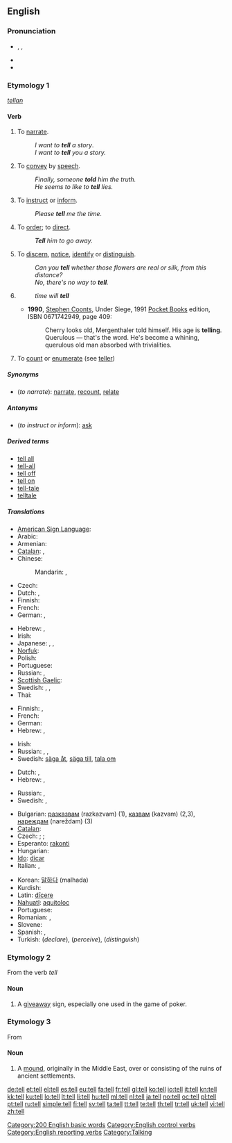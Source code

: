 {{wikipedia|Tell (disambiguation)}}
==English==

{{rank|each|between|face|175|tell|because|few|whom}}

===Pronunciation===
* {{enPR|tĕl}}, {{IPA|/tɛl/}}, {{SAMPA|/tEl/}}
* {{audio|en-us-tell.ogg|Audio (US)}}
* {{rhymes|ɛl}}

===Etymology 1===
{{etyl|ang}} ''[[tellan]]''

====Verb====
{{en-verb|tells|telling|told}}

# {{transitive}} To [[narrate]].
#: ''I want to '''tell''' a story''.
#: ''I want to '''tell''' you a story.''
# {{transitive}} To [[convey]] by [[speech]].
#: ''Finally, someone '''told''' him the truth.''
#: ''He seems to like to '''tell''' lies.''
# {{transitive}} To [[instruct]] or [[inform]].
#: ''Please '''tell''' me the time.''
# {{transitive}} To [[order]]; to [[direct]].
#: '''''Tell''' him to go away.''
# {{transitive}} To [[discern]], [[notice]], [[identify]] or [[distinguish]].
#: ''Can you '''tell''' whether those flowers are real or silk, from this distance?''
#: ''No, there's no way to '''tell'''.''
# {{intransitive}} {{rfdef}}
#: ''time will '''tell'''''
#* '''1990''', [[w:Stephen Coonts|Stephen Coonts]], Under Siege, 1991 [[w:Pocket Books|Pocket Books]] edition, ISBN 0671742949, page 409:
#*: Cherry looks old, Mergenthaler told himself. His age is '''telling'''. Querulous — that's the word. He's become a whining, querulous old man absorbed with trivialities.
# {{archaic}} To [[count]] or [[enumerate]] (see [[teller]])

=====Synonyms=====
* (''to narrate''): [[narrate]], [[recount]], [[relate]]

=====Antonyms=====
* (''to instruct or inform''): [[ask]]

=====Derived terms=====
* [[tell all]]
* [[tell-all]]
* [[tell off]]
* [[tell on]]
* [[tell-tale]]
* [[telltale]]

=====Translations=====
{{trans-see|narrate}}

{{trans-top|to pass information}}
* [[American Sign Language]]: {{tø|ase|1@Chin-PalmBack 1@FromChin-PalmUp}}
* Arabic: {{t|ar|أخبر|tr='áxbara}}
* Armenian: {{t+|hy|ասել|tr=asel}}
* [[Catalan]]: {{t+|ca|dir}},  {{t+|ca|explicar}}
* Chinese:
*: Mandarin: {{t-|cmn|告訴|sc=Hani}},  {{t-|cmn|告诉|tr=gàosu|sc=Hani}}
* Czech: {{t+|cs|říci}}
* Dutch: {{t+|nl|vertellen}}, {{t+|nl|zeggen}}
* Finnish: {{t+|fi|kertoa}}
* French: {{t+|fr|dire}}
* German: {{t+|de|sagen}}, {{t+|de|erzählen}}
{{trans-mid}}
* Hebrew: {{t|he|הגיד|tr=hagíd}}, {{t+|he|אמר|tr=amár}}
* Irish: {{t-|ga|abair|xs=Irish}}
* Japanese: {{t-|ja|教える|tr=おしえる, oshieru}},  {{t+|ja|言う|tr=いう, iu}}, {{t-|ja|述べる|tr=のべる, noberu}}
* [[Norfuk]]: {{tø|cpe-nor|tull}}
* Polish: {{t+|pl|powiedzieć}}
* Portuguese: {{t+|pt|contar}}
* Russian: {{qualifier|imperfective}} {{t+|ru|говорить|tr=govorít'}},  {{qualifier|perfective}} {{t+|ru|сказать|tr=skazát'}}
* [[Scottish Gaelic]]: {{t-|gd|innis|xs=Scottish Gaelic}}
* Swedish: {{t+|sv|säga}}, {{t+|sv|berätta}}, {{t+|sv|tala om}}
* Thai: {{t+|th|บอก|tr=bòk}}
{{trans-bottom}}

{{trans-top|to instruct}}
* Finnish: {{t+|fi|käskeä}}, {{t+|fi|määrätä}}
* French: {{t+|fr|dire}}
* German: {{t+|de|sagen}}
* Hebrew: {{t|he|הגיד|tr=hagíd}}, {{t+|he|אמר|tr=amár}}
{{trans-mid}}
* Irish: {{t-|ga|abair|xs=Irish}}
* Russian: {{qualifier|imperfective}} {{t+|ru|говорить|tr=govorít'}},  {{qualifier|perfective}} {{t+|ru|сказать|tr=skazát'}},  {{qualifier|order}} {{t|ru|приказать|tr=prikazát'}}
* Swedish: [[säga åt]], [[säga till]], [[tala om]]
{{trans-bottom}}

{{trans-top|to discern, notice, identify or distinguish}}
* Dutch: {{t+|nl|vertellen}}, {{t+|nl|zeggen}}
* Hebrew: {{t-|he|הבין|tr=hevín}}, {{t+|he|הבדיל|tr=hivdíl}}
{{trans-mid}}
* Russian: {{qualifier|imperfective}} {{t|ru|различать|tr=različát'}},  {{qualifier|perfective}} {{t|ru|различить|tr=različít'}}
* Swedish: {{t+|sv|säga}}, {{t+|sv|avgöra}}
{{trans-bottom}}

{{checktrans-top}}
* Bulgarian: [[разказвам]] (razkazvam) (1), [[казвам]] (kazvam) (2,3), [[нареждам]] (nareždam) (3)
* [[Catalan]]: {{t+|ca|explicar}}
* Czech: {{t+|cs|říci}}; {{t-|cs|chápat}}; {{t-|cs|rozlišovat}}
* Esperanto: [[rakonti]]
* Hungarian: {{t|hu|elmond}}
* [[Ido]]: [[dicar]]
* Italian: {{t+|it|dire}}, {{t+|it|contare}}
{{trans-mid}}
* Korean: [[말하다]] (malhada)
* Kurdish: {{ku-Arab|[[گێڕان]]}}
* Latin: [[dicere|dīcere]]
* [[Nahuatl]]: [[aquitoloc]]
* Portuguese: {{t+|pt|dizer}}
* Romanian: {{t+|ro|spune}}, {{t+|ro|zice}}
* Slovene: {{t|sl|povedati}}
* Spanish: {{t+|es|decir}}, {{t+|es|contar}}
* Turkish: {{t+|tr|söylemek}} (''declare''), {{t+|tr|anlamak}} (''perceive''), {{t|tr|ayırmak}} (''distinguish'')
{{trans-bottom}}

===Etymology 2===
From the verb ''tell''

====Noun====
{{en-noun}}

# {{poker}} A [[giveaway]] sign, especially one used in the game of poker.

===Etymology 3===
From {{etyl|ar|en}} {{term|تل||lang=ar|sc=Arab|tr=tall|hill, elevation}}

====Noun====
{{en-noun}}

# {{archaeology}} A [[mound]], originally in the Middle East, over or consisting of the ruins of ancient settlements.

[[Category:200 English basic words]]
[[Category:English control verbs]]
[[Category:English reporting verbs]]
[[Category:Talking]]

[[de:tell]]
[[et:tell]]
[[el:tell]]
[[es:tell]]
[[eu:tell]]
[[fa:tell]]
[[fr:tell]]
[[gl:tell]]
[[ko:tell]]
[[io:tell]]
[[it:tell]]
[[kn:tell]]
[[kk:tell]]
[[ku:tell]]
[[lo:tell]]
[[lt:tell]]
[[li:tell]]
[[hu:tell]]
[[ml:tell]]
[[nl:tell]]
[[ja:tell]]
[[no:tell]]
[[oc:tell]]
[[pl:tell]]
[[pt:tell]]
[[ru:tell]]
[[simple:tell]]
[[fi:tell]]
[[sv:tell]]
[[ta:tell]]
[[tt:tell]]
[[te:tell]]
[[th:tell]]
[[tr:tell]]
[[uk:tell]]
[[vi:tell]]
[[zh:tell]]